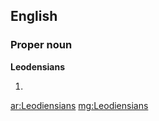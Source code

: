 ==English==

===Proper noun===
'''Leodensians'''

# {{plural of|[[Leodensian]]}}

[[ar:Leodiensians]]
[[mg:Leodiensians]]